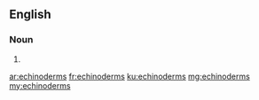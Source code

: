 ==English==

===Noun===
{{head|en}}

# {{plural of|echinoderm}}

[[ar:echinoderms]]
[[fr:echinoderms]]
[[ku:echinoderms]]
[[mg:echinoderms]]
[[my:echinoderms]]